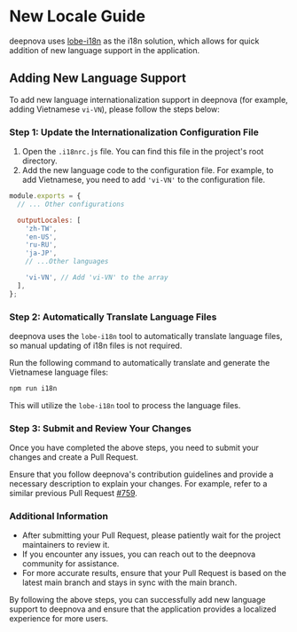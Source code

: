 # New Locale Guide

deepnova uses [lobe-i18n](https://github.com/lobehub/lobe-cli-toolbox/tree/master/packages/lobe-i18n) as the i18n solution, which allows for quick addition of new language support in the application.

## Adding New Language Support

To add new language internationalization support in deepnova (for example, adding Vietnamese `vi-VN`), please follow the steps below:

### Step 1: Update the Internationalization Configuration File

1. Open the `.i18nrc.js` file. You can find this file in the project's root directory.
2. Add the new language code to the configuration file. For example, to add Vietnamese, you need to add `'vi-VN'` to the configuration file.

```js
module.exports = {
  // ... Other configurations

  outputLocales: [
    'zh-TW',
    'en-US',
    'ru-RU',
    'ja-JP',
    // ...Other languages

    'vi-VN', // Add 'vi-VN' to the array
  ],
};
```

### Step 2: Automatically Translate Language Files

deepnova uses the `lobe-i18n` tool to automatically translate language files, so manual updating of i18n files is not required.

Run the following command to automatically translate and generate the Vietnamese language files:

```bash
npm run i18n
```

This will utilize the `lobe-i18n` tool to process the language files.

### Step 3: Submit and Review Your Changes

Once you have completed the above steps, you need to submit your changes and create a Pull Request.

Ensure that you follow deepnova's contribution guidelines and provide a necessary description to explain your changes. For example, refer to a similar previous Pull Request [#759](https://github.com/lobehub/lobe-chat/pull/759).

### Additional Information

- After submitting your Pull Request, please patiently wait for the project maintainers to review it.
- If you encounter any issues, you can reach out to the deepnova community for assistance.
- For more accurate results, ensure that your Pull Request is based on the latest main branch and stays in sync with the main branch.

By following the above steps, you can successfully add new language support to deepnova and ensure that the application provides a localized experience for more users.
